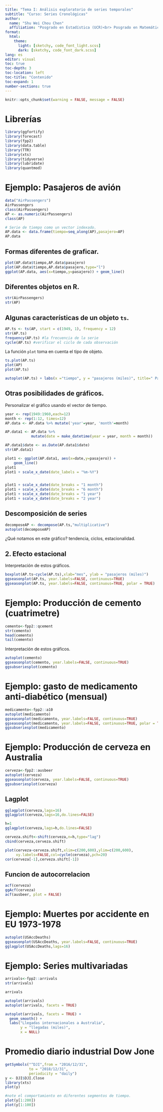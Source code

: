 ```yaml
---
title: "Tema I: Análisis exploratorio de series temporales"
subtitle: "Curso: Series Cronológicas"
author: 
  name: "Shu Wei Chou Chen"
  affiliation: "Posgrado en Estadística (UCR)<br> Posgrado en Matemática (UCR)"
format: 
  html:
    theme: 
      light: [sketchy, code_font_light.scss]
      dark: [sketchy, code_font_dark.scss]
lang: es
editor: visual
toc: true
toc-depth: 3
toc-location: left
toc-title: "Contenido"
toc-expand: 1
number-sections: true
---
```


```r
knitr::opts_chunk$set(warning = FALSE, message = FALSE) 
```

# Librerías

```r
library(ggfortify)
library(forecast)
library(fpp2)
library(data.table)
library(TTR)
library(xts)
library(tidyverse)
library(lubridate)
library(quantmod)
```

# Ejemplo: Pasajeros de avión

```r
data("AirPassengers")
AirPassengers
class(AirPassengers)
AP <- as.numeric(AirPassengers)
class(AP)

# Serie de tiempo como un vector indexado.
AP.data <- data.frame(tiempo=seq_along(AP),pasajero=AP)
AP.data
```

## Formas diferentes de graficar.

```r
plot(AP.data$tiempo,AP.data$pasajero)
plot(AP.data$tiempo,AP.data$pasajero,type="l")
ggplot(AP.data, aes(x=tiempo,y=pasajero)) + geom_line()
```

## Diferentes objetos en R.

```r
str(AirPassengers)
str(AP)
```

## Algunas características de un objeto `ts`.

```r
AP.ts <- ts(AP, start = c(1949, 1), frequency = 12)
str(AP.ts)
frequency(AP.ts) #la frecuencia de la serie
cycle(AP.ts) #verificar el ciclo de cada observación
```

La función `plot` toma en cuenta el tipo de objeto.

```r
ts.plot(AP.ts)
plot(AP)
plot(AP.ts)

autoplot(AP.ts) + labs(x ="tiempo", y = "pasajeros (miles)", title=" Pasajeros (1949-1961)") 

```

## Otras posibilidades de gráficos.

Personalizar el gráfico usando el vector de tiempo.

```r
year <- rep(1949:1960,each=12)
month <- rep(1:12, times=12)
AP.data <- AP.data %>% mutate('year'=year, 'month'=month)

AP.data1 <- AP.data %>% 
            mutate(date = make_datetime(year = year, month = month))

AP.data1$date <- as.Date(AP.data1$date)
str(AP.data1)

plot1 <- ggplot(AP.data1, aes(x=date,y=pasajero)) + 
    geom_line() 
plot1
plot1 + scale_x_date(date_labels = "%m-%Y")


plot1 + scale_x_date(date_breaks = "1 month")
plot1 + scale_x_date(date_breaks = "6 month")
plot1 + scale_x_date(date_breaks = "1 year")
plot1 + scale_x_date(date_breaks = "2 year")
```

## Descomposición de series

```r
decomposeAP <- decompose(AP.ts,"multiplicative")
autoplot(decomposeAP)
```

¿Qué notamos en este gráfico? tendencia, ciclos, estacionalidad.

## 2. Efecto estacional

Interpretación de estos gráficos.

```r
boxplot(AP.ts~cycle(AP.ts),xlab="mes", ylab = "pasajeros (miles)")
ggseasonplot(AP.ts, year.labels=FALSE, continuous=TRUE)
ggseasonplot(AP.ts, year.labels=FALSE, continuous=TRUE, polar = TRUE)
```

# Ejemplo: Producción de cemento (cuatrimetre)

```r
cemento<-fpp2::qcement
str(cemento)
head(cemento)
tail(cemento)
```

Interpretación de estos gráficos.

```r
autoplot(cemento)
ggseasonplot(cemento, year.labels=FALSE, continuous=TRUE)
ggsubseriesplot(cemento)
```

# Ejemplo: gasto de medicamento anti-diabético (mensual)

```r
medicamento<-fpp2::a10
autoplot(medicamento)
ggseasonplot(medicamento, year.labels=FALSE, continuous=TRUE)
ggseasonplot(medicamento, year.labels=FALSE, continuous=TRUE, polar = TRUE)
ggsubseriesplot(medicamento)
```

# Ejemplo: Producción de cerveza en Australia

```r
cerveza<-fpp2::ausbeer
autoplot(cerveza)
ggseasonplot(cerveza, year.labels=FALSE, continuous=TRUE)
ggsubseriesplot(cerveza)
```

## Lagplot

```r
gglagplot(cerveza,lags=16)
gglagplot(cerveza,lags=16,do.lines=FALSE)
```

```r
h=1
gglagplot(cerveza,lags=h,do.lines=FALSE)
```

```r
cerveza.shift<-shift(cerveza,n=h,type="lag")
cbind(cerveza,cerveza.shift)

plot(cerveza~cerveza.shift,xlim=c(200,600),ylim=c(200,600),
     xy.labels=FALSE,col=cycle(cerveza),pch=20)
cor(cerveza[-1],cerveza.shift[-1])
```

## Funcion de autocorrelacion

```r
acf(cerveza)
ggAcf(cerveza)
acf(ausbeer, plot = FALSE)
```

# Ejemplo: Muertes por accidente en EU 1973-1978

```r
autoplot(USAccDeaths)
ggseasonplot(USAccDeaths, year.labels=FALSE, continuous=TRUE)
gglagplot(USAccDeaths,lags=16)
```

# Ejemplo: Series multivariadas

```r
arrivals<-fpp2::arrivals
str(arrivals)

arrivals

autoplot(arrivals)
autoplot(arrivals, facets = TRUE)

autoplot(arrivals, facets = TRUE) +
  geom_smooth() +
  labs("Llegadas internacionales a Australia",
       y = "llegadas (miles)",
       x = NULL)

```

# Promedio diario industrial Dow Jone

```r
getSymbols("^DJI",from = "2016/12/31",
           to = "2018/12/31",
           periodicity = "daily")
y <- DJI$DJI.Close
library(xts)
plot(y)

#note el comportamiento en diferentes segmentos de tiempo.
plot(y[1:200])
plot(y[1:100])
```
